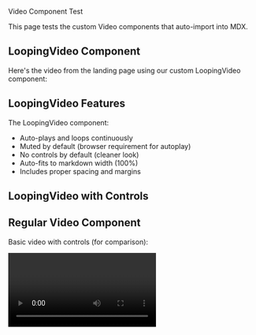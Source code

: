 <EmilyH1>Video Component Test</EmilyH1>

This page tests the custom Video components that auto-import into MDX.

## LoopingVideo Component

Here's the video from the landing page using our custom LoopingVideo component:

<LoopingVideo url="https://res.cloudinary.com/dfnq1g0fu/video/upload/v1750590301/j5y2p1kowvlmlufpdh1l.mp4" />

## LoopingVideo Features

The LoopingVideo component:
- Auto-plays and loops continuously
- Muted by default (browser requirement for autoplay)
- No controls by default (cleaner look)
- Auto-fits to markdown width (100%)
- Includes proper spacing and margins

## LoopingVideo with Controls

<LoopingVideo url="https://res.cloudinary.com/dfnq1g0fu/video/upload/v1750590301/j5y2p1kowvlmlufpdh1l.mp4" controls />

## Regular Video Component

Basic video with controls (for comparison):

<Video url="https://res.cloudinary.com/dfnq1g0fu/video/upload/v1750590301/j5y2p1kowvlmlufpdh1l.mp4" />

## FloatingVideo Component

<FloatingVideo url="https://res.cloudinary.com/dfnq1g0fu/video/upload/v1750590301/j5y2p1kowvlmlufpdh1l.mp4" float="right" />

The FloatingVideo component allows text to wrap around it. This video is floating to the right at 50% width. Lorem ipsum dolor sit amet, consectetur adipiscing elit. Sed do eiusmod tempor incididunt ut labore et dolore magna aliqua. Ut enim ad minim veniam, quis nostrud exercitation ullamco laboris nisi ut aliquip ex ea commodo consequat. Duis aute irure dolor in reprehenderit in voluptate velit esse cillum dolore eu fugiat nulla pariatur. Excepteur sint occaecat cupidatat non proident, sunt in culpa qui officia deserunt mollit anim id est laborum. This video floats to the left. Sed ut perspiciatis unde omnis iste natus error sit voluptatem accusantium doloremque laudantium, totam rem aperiam, eaque ipsa quae ab illo inventore veritatis et quasi architecto beatae vitae dicta sunt explicabo. Nemo enim ipsam voluptatem quia voluptas sit aspernatur aut odit aut fugit, sed quia consequuntur magni dolores eos qui ratione voluptatem sequi nesciunt.

<FloatingVideo url="https://res.cloudinary.com/dfnq1g0fu/video/upload/v1750590301/j5y2p1kowvlmlufpdh1l.mp4" float="left" />

This video floats to the left. Sed ut perspiciatis unde omnis iste natus error sit voluptatem accusantium doloremque laudantium, totam rem aperiam, eaque ipsa quae ab illo inventore veritatis et quasi architecto beatae vitae dicta sunt explicabo. Nemo enim ipsam voluptatem quia voluptas sit aspernatur aut odit aut fugit, sed quia consequuntur magni dolores eos qui ratione voluptatem sequi nesciunt.This video floats to the left. Sed ut perspiciatis unde omnis iste natus error sit voluptatem accusantium doloremque laudantium, totam rem aperiam, eaque ipsa quae ab illo inventore veritatis et quasi architecto beatae vitae dicta sunt explicabo. Nemo enim ipsam voluptatem quia voluptas sit aspernatur aut odit aut fugit, sed quia consequuntur magni dolores eos qui ratione voluptatem sequi nesciunt.

<div style={{clear: 'both'}}></div>

## InlineFloatingVideo Component

This paragraph contains an <InlineFloatingVideo url="https://res.cloudinary.com/dfnq1g0fu/video/upload/v1750590299/ckpvuqcw6vehom4mdkli.mp4" width="150px" float="right" /> inline floating video that allows text to wrap around it while maintaining normal line height. Lorem ipsum dolor sit amet, consectetur adipiscing elit, sed do eiusmod tempor incididunt ut labore et dolore magna aliqua. Ut enim ad minim veniam, quis nostrud exercitation ullamco laboris nisi ut aliquip ex ea commodo consequat. Duis aute irure dolor in reprehenderit in voluptate velit esse cillum dolore eu fugiat nulla pariatur.

Another paragraph with <InlineFloatingVideo url="https://res.cloudinary.com/dfnq1g0fu/video/upload/v1750590299/ckpvuqcw6vehom4mdkli.mp4" width="180px" float="left" /> a left-floating video. The text wraps around naturally while keeping its normal line spacing. Excepteur sint occaecat cupidatat non proident, sunt in culpa qui officia deserunt mollit anim id est laborum. Sed ut perspiciatis unde omnis iste natus error sit voluptatem accusantium doloremque laudantium.

## InlineVideo Component (for comparison)

This is a paragraph with an <InlineVideo url="https://res.cloudinary.com/dfnq1g0fu/video/upload/v1750590299/ckpvuqcw6vehom4mdkli.mp4" width="150px" /> inline video that flows with the text and doesn't break the paragraph structure. Lorem ipsum dolor sit amet, consectetur adipiscing elit, sed do eiusmod tempor incididunt ut labore et dolore magna aliqua.

Here's another paragraph with a larger <InlineVideo url="https://res.cloudinary.com/dfnq1g0fu/video/upload/v1750590299/ckpvuqcw6vehom4mdkli.mp4" width="200px" /> inline video in the middle of the text flow. Ut enim ad minim veniam, quis nostrud exercitation ullamco laboris nisi ut aliquip ex ea commodo consequat.

## How It Works

Video, LoopingVideo, FloatingVideo, and InlineVideo components are automatically available in all MDX files thanks to the `/src/theme/MDXComponents.tsx` file that extends the global MDX scope.